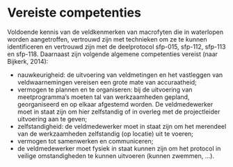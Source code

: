 # Vereiste competenties

```{=html}
<!--
Omschrijving van de basiskennis (bv. kennis van bepaalde soorten) en vaardigheden (bv. bepaalde apparatuur kunnen bedienen), die de gebruiker van het protocol moet hebben om het protocol op een gepaste manier te kunnen uitvoeren.
Eventueel kan er verwezen worden naar bepaalde opleidingen.
-->
```
Voldoende kennis van de veldkenmerken van macrofyten die in waterlopen worden aangetroffen, vertrouwd zijn met technieken om ze te kunnen identificeren en vertrouwd zijn met de deelprotocol sfp-015, sfp-112, sfp-113 en sfp-118.
Daarnaast zijn volgende algemene competenties vereist (naar Bijkerk, 2014):

-   nauwkeurigheid: de uitvoering van veldmetingen en het vastleggen van veldwaarnemingen vereisen een grote mate van accuraatheid;
-   vermogen te plannen en te organiseren: bij de uitvoering van meetprogramma's moeten tal van werkzaamheden gepland, georganiseerd en op elkaar afgestemd worden. De veldmedewerker moet in staat zijn om hier zelfstandig of in overleg met de projectleider uitvoering aan te geven;
-   zelfstandigheid: de veldmedewerker moet in staat zijn om het merendeel van de werkzaamheden zelfstandig (op locatie) uit te voeren;
-   vermogen tot samenwerken en communiceren;
-   de veldmedewerker moet fysiek in staat kunnen zijn om het protocol in veilige omstandigheden te kunnen uitvoeren (kunnen zwemmen, ...).
